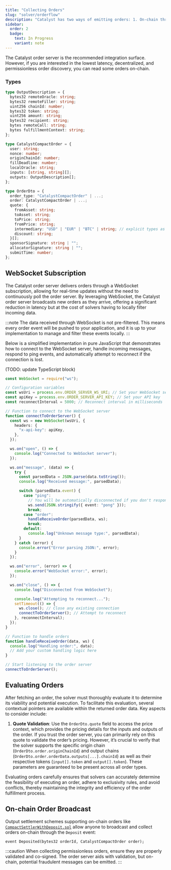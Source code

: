 ```yaml
---
title: "Collecting Orders"
slug: "solver/orderflow"
description: "Catalyst has two ways of emitting orders: 1. On-chain through the deposit interface or through the Catalyst order server. For ease of integration and to ensure you receive all orders, it is recommended that you connect to the Catalyst order server for events."
sidebar:
  order: 2
  badge:
    text: In Progress
    variant: note
---
```



The Catalyst order server is the recommended integration surface. However, if you are interested in the lowest latency, decentralized, and permissionless order discovery, you can read some orders on-chain.

### Types

```typescript
type OutputDescription = {
  bytes32 remoteOracle: string;
  bytes32 remoteFiller: string;
  uint256 chainId: number;
  bytes32 token: string;
  uint256 amount: string;
  bytes32 recipient: string;
  bytes remoteCall: string;
  bytes fulfillmentContext: string;
};

type CatalystCompactOrder = {
  user: string;
  nonce: number;
  originChainId: number;
  fillDeadline: number;
  localOracle: string;
  inputs: [string, string][];
  outputs: OutputDescription[];
};

type OrderDto = {
  order_type: "CatalystCompactOrder" | ...;
  order: CatalystCompactOrder | ...;
  quote: {
    fromAsset: string;
    toAsset: string;
    toPrice: string;
    fromPrice: string;
    intermediary: "USD" | "EUR" | "BTC" | string; // explicit types as example
    discount: string;
  }[];
  sponsorSignature: string | "";
  allocatorSignature: string | "";
  submitTime: number;
};
```

## WebSocket Subscription

The Catalyst order server delivers orders through a WebSocket subscription, allowing for real-time updates without the need to continuously poll the order server. By leveraging WebSocket, the Catalyst order server broadcasts new orders as they arrive, offering a significant reduction in latency but at the cost of solvers having to locally filter incoming data.

:::note
The data received through WebSocket is not pre-filtered. This means every order event will be pushed to your application, and it is up to your implementation to manage and filter these events locally.
:::

Below is a simplified implementation in pure JavaScript that demonstrates how to connect to the WebSocket server, handle incoming messages, respond to ping events, and automatically attempt to reconnect if the connection is lost.

(TODO: update TypeScript block)
```typescript
const WebSocket = require("ws");

// Configuration variables
const wsUri = process.env.ORDER_SERVER_WS_URI; // Set your WebSocket server URI
const apiKey = process.env.ORDER_SERVER_API_KEY; // Set your API key
const reconnectInterval = 5000; // Reconnect interval in milliseconds

// Function to connect to the WebSocket server
function connectToOrderServer() {
  const ws = new WebSocket(wsUri, {
    headers: {
      "x-api-key": apiKey,
    },
  });

  ws.on("open", () => {
    console.log("Connected to WebSocket server");
  });

  ws.on("message", (data) => {
    try {
      const parsedData = JSON.parse(data.toString());
      console.log("Received message:", parsedData);

      switch (parsedData.event) {
        case "ping":
          // You will be automatically disconnected if you don't respond to ping messages
          ws.send(JSON.stringify({ event: "pong" }));
          break;
        case "order":
          handleReceiveOrder(parsedData, ws);
          break;
        default:
          console.log("Unknown message type:", parsedData);
      }
    } catch (error) {
      console.error("Error parsing JSON:", error);
    }
  });

  ws.on("error", (error) => {
    console.error("WebSocket error:", error);
  });

  ws.on("close", () => {
    console.log("Disconnected from WebSocket");

    console.log("Attempting to reconnect...");
    setTimeout(() => {
      ws.close(); // Close any existing connection
      connectToOrderServer(); // Attempt to reconnect
    }, reconnectInterval);
  });
}

// Function to handle orders
function handleReceiveOrder(data, ws) {
  console.log("Handling order:", data);
  // Add your custom handling logic here
}

// Start listening to the order server
connectToOrderServer();
```

## Evaluating Orders

After fetching an order, the solver must thoroughly evaluate it to determine its viability and potential execution. To facilitate this evaluation, several contextual pointers are available within the returned order data. Key aspects to consider include:

1. **Quote Validation**: Use the `OrderDto.quote` field to access the price context, which provides the pricing details for the inputs and outputs of the order. If you trust the order server, you can primarily rely on this quote to validate the order’s pricing. However, it’s crucial to verify that the solver supports the specific origin chain (`OrderDto.order.originChainId`) and output chains (`OrderDto.order.orderData.outputs[...].chainId`) as well as their respective tokens (`input[].token` and `output[].token`). These parameters are guaranteed to be present across all order types.

Evaluating orders carefully ensures that solvers can accurately determine the feasibility of executing an order, adhere to exclusivity rules, and avoid conflicts, thereby maintaining the integrity and efficiency of the order fulfillment process.

## On-chain Order Broadcast

Output settlement schemes supporting on-chain orders like [`CompactSettlerWithDeposit.sol`](/architecture/input/#with-deposit) allow anyone to broadcast and collect orders on-chain through the `Deposit` event:

```solidity
event Deposited(bytes32 orderId, CatalystCompactOrder order);
```

:::caution
When collecting permissionless orders, ensure they are properly validated and co-signed. The order server aids with validation, but on-chain, potential fraudulent messages can be emitted.
:::
